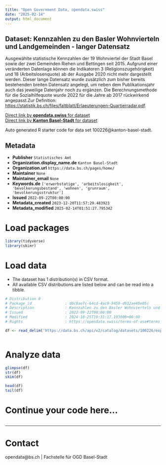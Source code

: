 ```yaml
---
title: "Open Government Data, opendata.swiss"
date: "2025-02-14"
output: html_document
---
```


## Dataset: Kennzahlen zu den Basler Wohnvierteln und Landgemeinden - langer Datensatz

Ausgewählte statistische Kennzahlen der 19 Wohnviertel der Stadt Basel sowie der zwei Gemeinden Riehen und Bettingen seit 2015. Aufgrund einer veränderten Datenlage können die Indikatoren 3 (Religionszugehörigkeit) und 18 (Arbeitslosenquote) ab der Ausgabe 2020 nicht mehr dargestellt werden. Dieser lange Datensatz wurde zusätzlich zum bisher bereits bestehenden breiten Datensatz angelegt, um neben dem Publikationsjahr auch das jeweilige Datenjahr noch zu ergänzen. Die Berechnungsmethode für die Sozialhilfequote wurde 2022 für die Jahre ab 2017 rückwirkend angepasst.Zur Definition: [https://statistik.bs.ch/files/faltblatt/Erlaeuterungen-Quartierradar.pdf](https://statistik.bs.ch/files/faltblatt/Erlaeuterungen-Quartierradar.pdf).

[Direct link by **opendata.swiss** for dataset](https://opendata.swiss/de/dataset/kennzahlen-zu-den-basler-wohnvierteln-und-landgemeinden-langer-datensatz)<br>
[Direct link by **Kanton Basel-Stadt** for dataset](https://data.bs.ch/explore/dataset/100226/)

Auto generated R starter code for data set 100226@kanton-basel-stadt.

## Metadata

- **Publisher** `Statistisches Amt`
- **Organization.display_name.de** `Kanton Basel-Stadt`
- **Organization.url** `https://data.bs.ch/pages/home/`
- **Maintainer** `None`
- **Maintainer_email** `None`
- **Keywords.de** `['erwerbstatige', 'arbeitslosigkeit', 'bevolkerungsbestand', 'wohnen', 'grunraum', 'bevolkerungsstruktur']`
- **Issued** `2022-09-22T00:00:00`
- **Metadata_created** `2023-12-20T11:57:29.483923`
- **Metadata_modified** `2025-02-14T01:51:27.795342`


# Load packages

```r

library(tidyverse)
library(skimr)

```

# Load data

-   The dataset has 1 distribution(s) in CSV format.
-   All available CSV distributions are listed below and can be read into a tibble.

```r

# Distribution 0
# Package_id               : d0c8ae7c-64cd-4ac9-9459-d932ae48e05c
# Description              : Kennzahlen zu den Basler Wohnvierteln und Landgemeinden - langer Datensatz (csv)
# Issued                   : 2022-09-22T00:00:00
# Modified                 : 2024-10-25T10:31:17.193000+00:00
# Rights                   : https://opendata.swiss/terms-of-use#terms_by

df <- read_delim('https://data.bs.ch/api/v2/catalog/datasets/100226/exports/csv?use_labels=true')



```

# Analyze data

```r

glimpse(df)
str(df)
skim(df)

head(df)
tail(df)

```

# Continue your code here...

```r

```

------------------------------------------------------------------------

# Contact

opendata@bs.ch | Fachstelle für OGD Basel-Stadt
